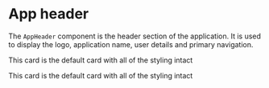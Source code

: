 

<Meta
  title="Layout/AppHeader"
/>

# App header

The `AppHeader` component is the header section of the application. It is used to display the logo, application name, user details and primary navigation.

<Canvas withSource="open">
  <Story name="Logged out">
    <AppHeader>
      <p>This card is the default card with all of the styling intact</p>
    </AppHeader>
  </Story>
</Canvas>


<Canvas withSource="open">
  <Story name="Logged in">
    <AppHeader user={users[0]}>
      <p>This card is the default card with all of the styling intact</p>
    </AppHeader>
  </Story>
</Canvas>
